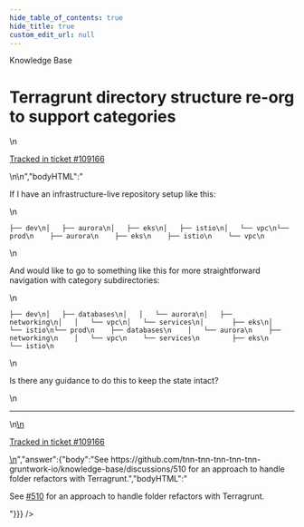 ```yaml
---
hide_table_of_contents: true
hide_title: true
custom_edit_url: null
---
```



<head>
  <link rel="canonical" href="https://github.com/tnn-tnn-tnn-tnn-tnn-gruntwork-io/knowledge-base/discussions/545" />
</head>

<CenterLayout>
<span className="searchCategory">Knowledge Base</span>
<h1>Terragrunt directory structure re-org to support categories</h1>
<GitHub discussion={{"id":"D_kwDOF8slf84AQhfZ","number":545,"author":{"login":"iangrunt"},"title":"Terragrunt directory structure re-org to support categories","body":"\nIf I have an infrastructure-live repository setup like this:\r\n```\r\n├── dev\r\n│   ├── aurora\r\n│   ├── eks\r\n│   ├── istio\r\n│   └── vpc\r\n└── prod\r\n    ├── aurora\r\n    ├── eks\r\n    ├── istio\r\n    └── vpc\r\n```\r\n\r\nAnd would like to go to something like this for more straightforward navigation with category subdirectories:\r\n```\r\n├── dev\r\n│   ├── databases\r\n│   │   └── aurora\r\n│   ├── networking\r\n│   │   └── vpc\r\n│   └── services\r\n│       ├── eks\r\n│       └── istio\r\n└── prod\r\n    ├── databases\r\n    │   └── aurora\r\n    ├── networking\r\n    │   └── vpc\r\n    └── services\r\n        ├── eks\r\n        └── istio\r\n```\r\n\r\nIs there any guidance to do this to keep the state intact? \n\n---\n\n<ins datetime=\"2022-08-24T21:44:03Z\">\n  <p><a href=\"https://support.gruntwork.io/hc/requests/109166\">Tracked in ticket #109166</a></p>\n</ins>\n","bodyHTML":"<p dir=\"auto\">If I have an infrastructure-live repository setup like this:</p>\n<div class=\"snippet-clipboard-content notranslate position-relative overflow-auto\" data-snippet-clipboard-copy-content=\"├── dev\n│   ├── aurora\n│   ├── eks\n│   ├── istio\n│   └── vpc\n└── prod\n    ├── aurora\n    ├── eks\n    ├── istio\n    └── vpc\"><pre class=\"notranslate\"><code class=\"notranslate\">├── dev\n│   ├── aurora\n│   ├── eks\n│   ├── istio\n│   └── vpc\n└── prod\n    ├── aurora\n    ├── eks\n    ├── istio\n    └── vpc\n</code></pre></div>\n<p dir=\"auto\">And would like to go to something like this for more straightforward navigation with category subdirectories:</p>\n<div class=\"snippet-clipboard-content notranslate position-relative overflow-auto\" data-snippet-clipboard-copy-content=\"├── dev\n│   ├── databases\n│   │   └── aurora\n│   ├── networking\n│   │   └── vpc\n│   └── services\n│       ├── eks\n│       └── istio\n└── prod\n    ├── databases\n    │   └── aurora\n    ├── networking\n    │   └── vpc\n    └── services\n        ├── eks\n        └── istio\"><pre class=\"notranslate\"><code class=\"notranslate\">├── dev\n│   ├── databases\n│   │   └── aurora\n│   ├── networking\n│   │   └── vpc\n│   └── services\n│       ├── eks\n│       └── istio\n└── prod\n    ├── databases\n    │   └── aurora\n    ├── networking\n    │   └── vpc\n    └── services\n        ├── eks\n        └── istio\n</code></pre></div>\n<p dir=\"auto\">Is there any guidance to do this to keep the state intact?</p>\n<hr>\n<ins datetime=\"2022-08-24T21:44:03Z\">\n  <p dir=\"auto\"><a href=\"https://support.gruntwork.io/hc/requests/109166\" rel=\"nofollow\">Tracked in ticket #109166</a></p>\n</ins>","answer":{"body":"See https://github.com/tnn-tnn-tnn-tnn-tnn-gruntwork-io/knowledge-base/discussions/510 for an approach to handle folder refactors with Terragrunt.","bodyHTML":"<p dir=\"auto\">See <a class=\"issue-link js-issue-link\" data-error-text=\"Failed to load title\" data-id=\"4225609\" data-permission-text=\"Title is private\" data-url=\"https://github.com/tnn-tnn-tnn-tnn-tnn-gruntwork-io/knowledge-base/discussions/510\" data-hovercard-type=\"discussion\" data-hovercard-url=\"/tnn-tnn-tnn-tnn-tnn-gruntwork-io/knowledge-base/discussions/510/hovercard\" href=\"https://github.com/tnn-tnn-tnn-tnn-tnn-gruntwork-io/knowledge-base/discussions/510\">#510</a> for an approach to handle folder refactors with Terragrunt.</p>"}}} />

</CenterLayout>
  

<!-- ##DOCS-SOURCER-START
{
  "sourcePlugin": "github-discussions",
  "hash": "887b2ac7c255d44afdb3d61b91426e4b"
}
##DOCS-SOURCER-END -->
